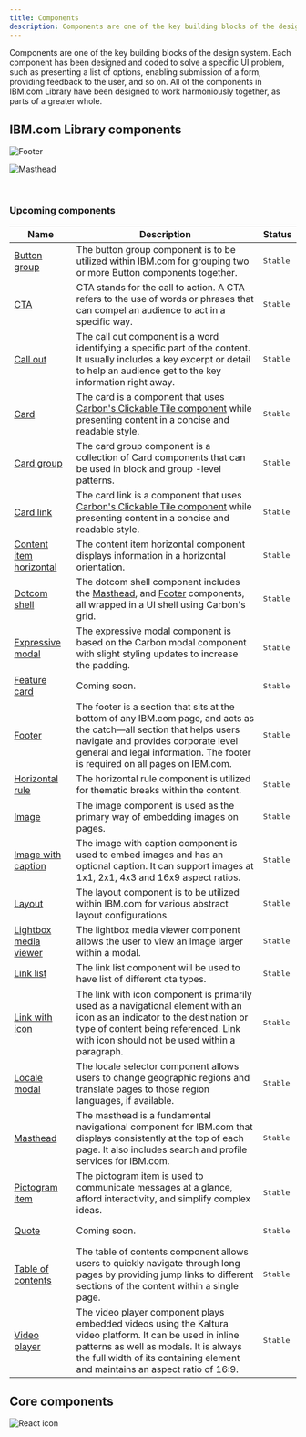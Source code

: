 ```yaml
---
title: Components
description: Components are one of the key building blocks of the design system.
---
```


<PageDescription>

Components are one of the key building blocks of the design system. Each component has been designed and coded to solve a specific UI problem, such as presenting a list of options, enabling submission of a form, providing feedback to the user, and so on. All of the components in IBM.com Library have been designed to work harmoniously together, as parts of a greater whole.

</PageDescription>


## IBM.com Library components 

<Row className="image-card-group">
  <Column colMd={3} colLg={3} noGutterSm>
<ImageCard
  title="Footer"
  titleColor="dark"
  href="/components/footer"
  aspectRatio="1:1"
  hoverColor="dark"
>

![Footer](../../images/component/overview/CarbonforIBM.com_Components_Footer.jpg)

</ImageCard>
</Column>
<Column colMd={3} colLg={3} noGutterSm>
<ImageCard
  title="Masthead"
  titleColor="dark"
  href="/components/masthead"
  aspectRatio="1:1"
  hoverColor="dark"
>

![Masthead](../../images/component/overview/CarbonforIBM.com_Components_Masthead.jpg)

</ImageCard>
  </Column>
</Row>

<br/>

### Upcoming components

| Name        | Description       | Status |
| ------------- | -----------   | ----- |
| [Button group](https://ibmdotcom-react.mybluemix.net/?path=/story/components-buttongroup--default)      | The button group component is to be utilized within IBM.com for grouping two or more Button components together. | <span class="bx--tag bx--tag--green"><pre>Stable</pre></span> |
| [CTA](https://ibmdotcom-react.mybluemix.net/?path=/story/components-cta--default)      | CTA stands for the call to action. A CTA refers to the use of words or phrases that can compel an audience to act in a specific way. | <span class="bx--tag bx--tag--green"><pre>Stable</pre></span> |
| [Call out](https://ibmdotcom-react.mybluemix.net/?path=/story/components-callout--simple-example)      | The call out component is a word identifying a specific part of the content. It usually includes a key excerpt or detail to help an audience get to the key information right away. | <span class="bx--tag bx--tag--green"><pre>Stable</pre></span> |
| [Card](https://ibmdotcom-react.mybluemix.net/?path=/story/components-card--static)      | The card is a component that uses [Carbon's Clickable Tile component](https://www.carbondesignsystem.com/components/tile/code/?_ga=2.39273835.99880711.1593442650-307858221.1580923214&_gac=1.225068648.1591128470.CjwKCAjw8df2BRA3EiwAvfZWaGUjZQnnrv8ge7mj0QK-aznUpWxDyF_GnUEiNKD3TmzGTvRupdVs6RoCKZcQAvD_BwE#clickable-tile) while presenting content in a concise and readable style. | <span class="bx--tag bx--tag--green"><pre>Stable</pre></span> |
| [Card group](https://ibmdotcom-react.mybluemix.net/?path=/story/components-cardgroup--default)      | The card group component is a collection of Card components that can be used in block and group -level patterns. | <span class="bx--tag bx--tag--green"><pre>Stable</pre></span> |
| [Card link](https://ibmdotcom-react.mybluemix.net/?path=/story/components-cardlink--default)      | The card link is a component that uses [Carbon's Clickable Tile component](https://www.carbondesignsystem.com/components/tile/code/?_ga=2.39273835.99880711.1593442650-307858221.1580923214&_gac=1.225068648.1591128470.CjwKCAjw8df2BRA3EiwAvfZWaGUjZQnnrv8ge7mj0QK-aznUpWxDyF_GnUEiNKD3TmzGTvRupdVs6RoCKZcQAvD_BwE#clickable-tile) while presenting content in a concise and readable style. | <span class="bx--tag bx--tag--green"><pre>Stable</pre></span> |
| [Content item horizontal](https://ibmdotcom-react.mybluemix.net/?path=/story/components-contentitemhorizontal--default)      | The content item horizontal component displays information in a horizontal orientation. | <span class="bx--tag bx--tag--green"><pre>Stable</pre></span> |
| [Dotcom shell](https://ibmdotcom-react.mybluemix.net/?path=/story/components-dotcom-shell--default)      | The dotcom shell component includes the [Masthead](https://www.ibm.com/standards/web/ibm-dotcom-library/components/masthead), and [Footer](https://www.ibm.com/standards/web/ibm-dotcom-library/components/footer) components, all wrapped in a UI shell using Carbon's grid. | <span class="bx--tag bx--tag--green"><pre>Stable</pre></span> |
| [Expressive modal](https://ibmdotcom-react.mybluemix.net/?path=/story/components-expressive-modal--default)      | The expressive modal component is based on the Carbon modal component with slight styling updates to increase the padding. | <span class="bx--tag bx--tag--green"><pre>Stable</pre></span> |
| [Feature card](https://ibmdotcom-react.mybluemix.net/?path=/story/components-featurecard--default)      | Coming soon. | <span class="bx--tag bx--tag--green"><pre>Stable</pre></span> |
| [Footer](https://www.ibm.com/standards/web/ibm-dotcom-library/components/footer)      | The footer is a section that sits at the bottom of any IBM.com page, and acts as the catch—all section that helps users navigate and provides corporate level general and legal information. The footer is required on all pages on IBM.com. | <span class="bx--tag bx--tag--green"><pre>Stable</pre></span> |
| [Horizontal rule](https://ibmdotcom-react.mybluemix.net/?path=/story/components-horizontalrule--default)      |   The horizontal rule component is utilized for thematic breaks within the content.    |  <span class="bx--tag bx--tag--green"><pre>Stable</pre></span> |
| [Image](https://ibmdotcom-react.mybluemix.net/?path=/story/components-image--default)      | The image component is used as the primary way of embedding images on pages. | <span class="bx--tag bx--tag--green"><pre>Stable</pre></span> |
| [Image with caption](https://ibmdotcom-react.mybluemix.net/?path=/story/components-imagewithcaption--default)      |  The image with caption component is used to embed images and has an optional caption. It can support images at 1x1, 2x1, 4x3 and 16x9 aspect ratios.   | <span class="bx--tag bx--tag--green"><pre>Stable</pre></span> |
| [Layout](https://ibmdotcom-react.mybluemix.net/?path=/story/components-layout--default)      | The layout component is to be utilized within IBM.com for various abstract layout configurations. | <span class="bx--tag bx--tag--green"><pre>Stable</pre></span> |
| [Lightbox media viewer](https://ibmdotcom-react.mybluemix.net/?path=/story/components-lightboxmediaviewer--default)       |  The lightbox media viewer component allows the user to view an image larger within a modal.    | <span class="bx--tag bx--tag--green"><pre>Stable</pre></span> |
| [Link list](https://ibmdotcom-react.mybluemix.net/?path=/story/components-linklist--default)      | The link list component will be used to have list of different cta types. | <span class="bx--tag bx--tag--green"><pre>Stable</pre></span> |
| [Link with icon](https://ibmdotcom-react.mybluemix.net/?path=/story/components-link-with-icon--default)       | The link with icon component is primarily used as a navigational element with an icon as an indicator to the destination or type of content being referenced. Link with icon should not be used within a paragraph. | <span class="bx--tag bx--tag--green"><pre>Stable</pre></span> |
| [Locale modal](https://ibmdotcom-react.mybluemix.net/?path=/story/components-locale-modal--default)      |  The locale selector component allows users to change geographic regions and translate pages to those region languages, if available. | <span class="bx--tag bx--tag--green"><pre>Stable</pre></span> |
| [Masthead](https://www.ibm.com/standards/web/ibm-dotcom-library/components/masthead)      |  The masthead is a fundamental navigational component for IBM.com that displays consistently at the top of each page. It also includes search and profile services for IBM.com.  | <span class="bx--tag bx--tag--green"><pre>Stable</pre></span> |
| [Pictogram item](https://ibmdotcom-react.mybluemix.net/?path=/story/components-pictogramitem--default)      | The pictogram item is used to communicate messages at a glance, afford interactivity, and simplify complex ideas.  | <span class="bx--tag bx--tag--green"><pre>Stable</pre></span> |
| [Quote](https://ibmdotcom-react.mybluemix.net/?path=/story/components-quote--default)      | Coming soon. | <span class="bx--tag bx--tag--green"><pre>Stable</pre></span> |
| [Table of contents](https://ibmdotcom-react.mybluemix.net/?path=/story/components-table-of-contents--manually-define-menu-items)      | The table of contents component allows users to quickly navigate through long pages by providing jump links to different sections of the content within a single page. | <span class="bx--tag bx--tag--green"><pre>Stable</pre></span> |
| [Video player](https://ibmdotcom-react.mybluemix.net/?path=/story/components-videoplayer--default) |  The video player component plays embedded videos using the Kaltura video platform. It can be used in inline patterns as well as modals. It is always the full width of its containing element and maintains an aspect ratio of 16:9.   | <span class="bx--tag bx--tag--green"><pre>Stable</pre></span> |


## Core components 

<Row className="resource-card-group">
<Column colMd={4} colLg={4} noGutterSm>
    <ResourceCard
      subTitle="Carbon design system"
      aspectRatio="2:1"
      actionIcon="launch"
      href="https://www.carbondesignsystem.com/components/overview"
      >

![React icon](../../images/icon/carbon-icon.svg)
 
</ResourceCard>
</Column>
</Row>

